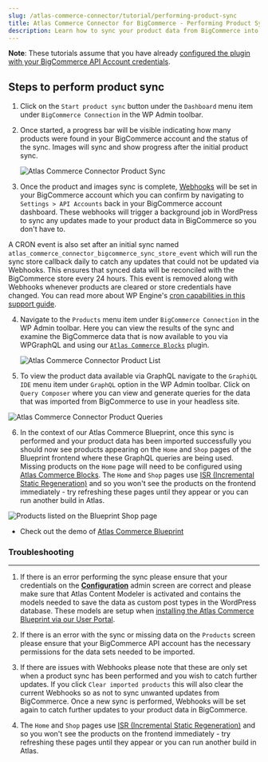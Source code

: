```yaml
---
slug: /atlas-commerce-connector/tutorial/performing-product-sync
title: Atlas Commerce Connector for BigCommerce - Performing Product Sync
description: Learn how to sync your product data from BigCommerce into WordPress.
---
```


**Note**: These tutorials assume that you have already [configured the plugin with your BigCommerce API Account credentials](../tutorial/connecting-bigcommerce.mdx).

## Steps to perform product sync

1. Click on the `Start product sync` button under the `Dashboard` menu item under `BigCommerce Connection` in the WP Admin toolbar.

2. Once started, a progress bar will be visible indicating how many products were found in your BigCommerce account and the status of the sync. Images will sync and show progress after the initial product sync.

   ![Atlas Commerce Connector Product Sync](../images/performing-sync.png)

3. Once the product and images sync is complete, [Webhooks](https://developer.bigcommerce.com/docs/9a6037ffe79fd-webhooks-overview) will be set in your BigCommerce account which you can confirm by navigating to `Settings > API Accounts` back in your BigCommerce account dashboard. These webhooks will trigger a background job in WordPress to sync any updates made to your product data in BigCommerce so you don't have to. 

A CRON event is also set after an initial sync named `atlas_commerce_connector_bigcommerce_sync_store_event` which will run the sync store callback daily to catch any updates that could not be updated via Webhooks. This ensures that synced data will be reconciled with the BigCommerce store every 24 hours. This event is removed along with Webhooks whenever products are cleared or store credentials have changed. You can read more about WP Engine's [cron capabilities in this support guide](https://wpengine.com/support/wp-cron-wordpress-scheduling/). 

4. Navigate to the `Products` menu item under `BigCommerce Connection` in the WP Admin toolbar. Here you can view the results of the sync and examine the BigCommerce data that is now available to you via WPGraphQL and using our [`Atlas Commerce Blocks`](../atlas-commerce-blocks.mdx) plugin.

   ![Atlas Commerce Connector Product List](../images/product-list.png)

5. To view the product data available via GraphQL navigate to the `GraphiQL IDE` menu item under `GraphQL` option in the WP Admin toolbar. Click on `Query Composer` where you can view and generate queries for the data that was imported from BigCommerce to use in your headless site.

![Atlas Commerce Connector Product Queries](../images/product-queries.png)

6. In the context of our Atlas Commerce Blueprint, once this sync is performed and your product data has been imported successfully you should now see products appearing on the `Home` and `Shop` pages of the Blueprint frontend where these GraphQL queries are being used. Missing products on the `Home` page will need to be configured using [Atlas Commerce Blocks](../atlas-commerce-blocks.mdx). The `Home` and `Shop` pages use [ISR (Incremental Static Regeneration)](https://nextjs.org/docs/basic-features/data-fetching/incremental-static-regeneration) and so you won't see the products on the frontend immediately - try refreshing these pages until they appear or you can run another build in Atlas.

![Products listed on the Blueprint Shop page](../images/shop-page.png)

- Check out the demo of [Atlas Commerce Blueprint](https://atlascommerce.wpengine.com/)

### Troubleshooting

---

1. If there is an error performing the sync please ensure that your credentials on the **[Configuration](../tutorial/connecting-bigcommerce.mdx)** admin screen are correct and please make sure that Atlas Content Modeler is activated and contains the models needed to save the data as custom post types in the WordPress database. These models are setup when [installing the Atlas Commerce Blueprint via our User Portal](../introduction.mdx).

2. If there is an error with the sync or missing data on the `Products` screen please ensure that your BigCommerce API account has the necessary permissions for the data sets needed to be imported.

3. If there are issues with Webhooks please note that these are only set when a product sync has been performed and you wish to catch further updates. If you click `Clear imported products` this will also clear the current Webhooks so as not to sync unwanted updates from BigCommerce. Once a new sync is performed, Webhooks will be set again to catch further updates to your product data in BigCommerce.

4. The `Home` and `Shop` pages use [ISR (Incremental Static Regeneration)](https://nextjs.org/docs/basic-features/data-fetching/incremental-static-regeneration) and so you won't see the products on the frontend immediately - try refreshing these pages until they appear or you can run another build in Atlas.
